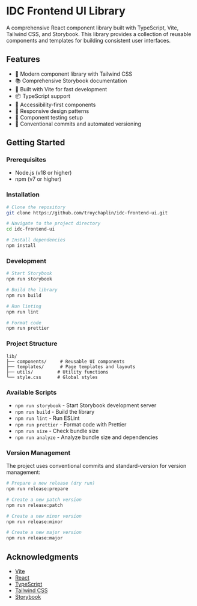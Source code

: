 # IDC Frontend UI Library

A comprehensive React component library built with TypeScript, Vite, Tailwind CSS, and Storybook. This library provides a collection of reusable components and templates for building consistent user interfaces.

## Features

- 🎨 Modern component library with Tailwind CSS
- 📚 Comprehensive Storybook documentation
- 🚀 Built with Vite for fast development
- 📦 TypeScript support
- 🎯 Accessibility-first components
- 📱 Responsive design patterns
- 🧪 Component testing setup
- 📝 Conventional commits and automated versioning

## Getting Started

### Prerequisites

- Node.js (v18 or higher)
- npm (v7 or higher)

### Installation

```bash
# Clone the repository
git clone https://github.com/troychaplin/idc-frontend-ui.git

# Navigate to the project directory
cd idc-frontend-ui

# Install dependencies
npm install
```

### Development

```bash
# Start Storybook
npm run storybook

# Build the library
npm run build

# Run linting
npm run lint

# Format code
npm run prettier
```

### Project Structure

```
lib/
├── components/     # Reusable UI components
├── templates/      # Page templates and layouts
├── utils/         # Utility functions
└── style.css      # Global styles
```

### Available Scripts

- `npm run storybook` - Start Storybook development server
- `npm run build` - Build the library
- `npm run lint` - Run ESLint
- `npm run prettier` - Format code with Prettier
- `npm run size` - Check bundle size
- `npm run analyze` - Analyze bundle size and dependencies

### Version Management

The project uses conventional commits and standard-version for version management:

```bash
# Prepare a new release (dry run)
npm run release:prepare

# Create a new patch version
npm run release:patch

# Create a new minor version
npm run release:minor

# Create a new major version
npm run release:major
```

## Acknowledgments

- [Vite](https://vitejs.dev/)
- [React](https://reactjs.org/)
- [TypeScript](https://www.typescriptlang.org/)
- [Tailwind CSS](https://tailwindcss.com/)
- [Storybook](https://storybook.js.org/)
